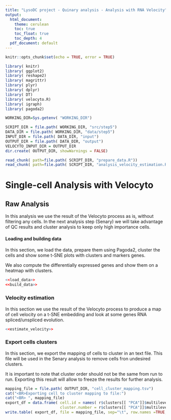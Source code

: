```yaml
---
title: "LysoDC project - Quinary analysis - Analysis with RNA Velocity"
output:
  html_document: 
    theme: cerulean
    toc: true
    toc_float: true
    toc_depth: 4
  pdf_document: default
---
```


[//]: # "Global documentation on Velocyto can be found on:" 
[//]: # "http://velocyto.org/"
[//]: # "For R Analysis of Velocyto results : http://pklab.med.harvard.edu/velocyto/notebooks/R/DG1.nb.html"


```r
knitr::opts_chunk$set(echo = TRUE, error = TRUE)
```

[//]: # "Load the libraries"
```r
library( knitr)
library( ggplot2)
library( reshape2)
library( magrittr)
library( plyr)
library( dplyr)
library( DT)
library( velocyto.R)
library( igraph)
library( pagoda2)

WORKING_DIR=Sys.getenv( "WORKING_DIR")

SCRIPT_DIR = file.path( WORKING_DIR, "src/step5")
DATA_DIR = file.path( WORKING_DIR, "data/step5")
INPUT_DIR = file.path( DATA_DIR, "input")
OUTPUT_DIR = file.path( DATA_DIR, "output")
VELOCYTO_INPUT_DIR = OUTPUT_DIR
dir.create( OUTPUT_DIR, showWarnings = FALSE)
```

[//]: # "Load the various chunks in the various files"
```r
read_chunk( path=file.path( SCRIPT_DIR, "prepare_data.R"))
read_chunk( path=file.path( SCRIPT_DIR, "analysis_velocity_estimation.R"))
```

# Single-cell Analysis with Velocyto

## Raw Analysis

In this analysis we use the result of the Velocyto process as is, without
filtering any cells. In the next analysis step (Senary) we will take advantage
of QC results and cluster analysis to keep only high importance cells.

#### Loading and building data
In this section, we load the data, prepare them using Pagoda2, cluster the cells 
and show some t-SNE plots with clusters and markers genes. 

We also compute the differentially expressed genes and show them on a heatmap with clusters.

```r
<<load_data>>
<<build_data>>
```  

### Velocity estimation

In this section we use the result of the Velocyto process to produce a map of
cell velocity on a t-SNE embedding and look at some genes RNA
spliced/unspliced evolution.

 ```r
<<estimate_velocity>>
```  

### Export cells clusters

In this section, we export the mapping of cells to cluster in an text file. 
This file will be used in the Senary analysis to remove cells fron undesired clusters.

It is important to note that cluster order should not be the same from run to
run. Exporting this result will allow to freeze the results for further
analysis.

```r
mapping_file = file.path( OUTPUT_DIR, "cell_cluster_mapping.tsv")
cat("<BR>Exporting cell to cluster mapping to file:")
cat("<BR> ", mapping_file)
export_df = data.frame( cell.id = names( r$clusters[[ "PCA"]]$multilevel),
                        cluster.number = r$clusters[[ "PCA"]]$multilevel)
write.table( export_df, file = mapping_file, sep="\t", row.names =TRUE, col.names = TRUE, quote=FALSE)
```  
